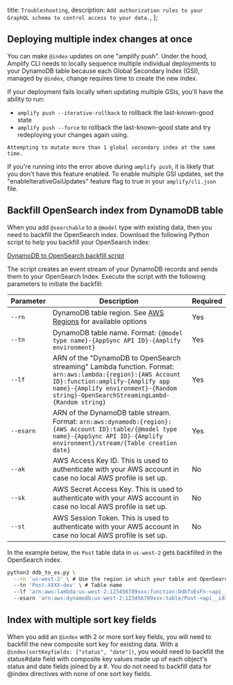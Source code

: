   title: `Troubleshooting`,
  description: `Add authorization rules to your GraphQL schema to control access to your data.`,
};

## Deploying multiple index changes at once

You can make `@index` updates on one "amplify push". Under the hood, Amplify CLI needs to locally sequence multiple individual deployments to your DynamoDB table because each Global Secondary Index (GSI), managed by `@index`, change requires time to create the new index.

If your deployment fails locally when updating multiple GSIs, you'll have the ability to run:

- `amplify push --iterative-rollback` to rollback the last-known-good state
- `amplify push --force` to rollback the last-known-good state and try redeploying your changes again using.

```console
Attempting to mutate more than 1 global secondary index at the same time.
```

If you're running into the error above during `amplify push`, it is likely that you don't have this feature enabled. To enable multiple GSI updates, set the "enableIterativeGsiUpdates" feature flag to true in your `amplify/cli.json` file.

## Backfill OpenSearch index from DynamoDB table

When you add `@searchable` to a `@model` type with existing data, then you need to backfill the OpenSearch index. Download the following Python script to help you backfill your OpenSearch index:

[DynamoDB to OpenSearch backfill script](https://raw.githubusercontent.com/aws-amplify/amplify-cli/master/packages/graphql-elasticsearch-transformer/scripts/ddb_to_es.py)

The script creates an event stream of your DynamoDB records and sends them to your OpenSearch Index. Execute the script with the following parameters to initiate the backfill:

|Parameter|Description|Required|
|---------|-----------|--------|
|`--rn`   | DynamoDB table region. See [AWS Regions](https://docs.aws.amazon.com/AmazonRDS/latest/UserGuide/Concepts.RegionsAndAvailabilityZones.html) for available options |Yes|
|`--tn`   | DynamoDB table name. Format: `{@model type name}-{AppSync API ID}-{Amplify environment}`|Yes|
|`--lf`   | ARN of the "DynamoDB to OpenSearch streaming" Lambda function. Format: `arn:aws:lambda:{region}:{AWS Account ID}:function:amplify-{Amplify app name}-{Amplify environment}-{Random string}-OpenSearchStreamingLambd-{Random string}`|Yes|
|`--esarn`| ARN of the DynamoDB table stream. Format: `arn:aws:dynamodb:{region}:{AWS Account ID}:table/{@model type name}-{AppSync API ID}-{Amplify environment}/stream/{Table creation date}`|Yes|
|`--ak`   | AWS Access Key ID. This is used to authenticate with your AWS account in case no local AWS profile is set up. | No|
|`--sk`   | AWS Secret Access Key. This is used to authenticate with your AWS account in case no local AWS profile is set up. | No|
|`--st`   | AWS Session Token. This is used to authenticate with your AWS account in case no local AWS profile is set up. | No|

In the example below, the `Post` table data in `us-west-2` gets backfilled in the OpenSearch index.

```bash
python3 ddb_to_es.py \
  --rn 'us-west-2' \ # Use the region in which your table and OpenSearch domain reside
  --tn 'Post-XXXX-dev' \ # Table name
  --lf 'arn:aws:lambda:us-west-2:123456789xxx:function:DdbToEsFn-<api__id>-dev' \ # Lambda function ARN, find the DdbToEsFn in your Lambda functions list, copy entire ARN TODO VERIFY with team regarding new name
  --esarn 'arn:aws:dynamodb:us-west-2:123456789xxx:table/Post-<api__id>-dev/stream/2019-20-03T00:00:00.350' # Event source ARN, copy the full DynamoDB table ARN
```

## Index with multiple sort key fields

When you add an `@index` with 2 or more sort key fields, you will need to backfill the new composite sort key for existing data. With a `@index(sortKeyfields: ["status", "date"])`, you would need to backfill the status#date field with composite key values made up of each object's status and date fields joined by a #. You do not need to backfill data for @index directives with none of one sort key fields.

